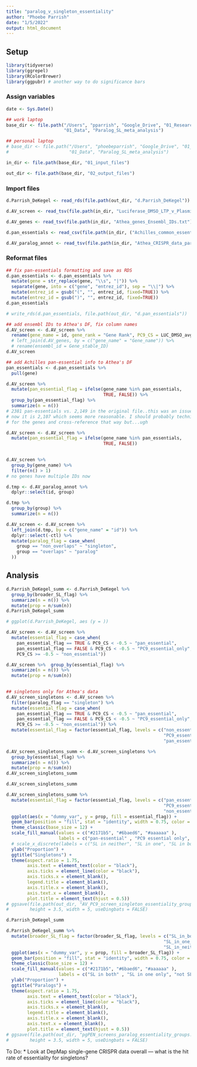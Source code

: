 ```yaml
---
title: "paralog_v_singleton_essentiality"
author: "Phoebe Parrish"
date: "1/5/2022"
output: html_document
---
```


## Setup

```r

library(tidyverse)
library(ggrepel)
library(RColorBrewer)
library(ggpubr) # another way to do significance bars

```


### Assign variables
```r

date <- Sys.Date()

## work laptop
base_dir <- file.path("/Users", "pparrish", "Google_Drive", "01_Research", "01_Projects", "01_Paralog_pgRNA",
                      "01_Data", "Paralog_SL_meta_analysis")

## personal laptop
# base_dir <- file.path("/Users", "phoebeparrish", "Google_Drive", "01_Research", "01_Projects", "01_Paralog_pgRNA",
#                       "01_Data", "Paralog_SL_meta_analysis")

in_dir <- file.path(base_dir, "01_input_files")

out_dir <- file.path(base_dir, "02_output_files")


```


### Import files

```r

d.Parrish_DeKegel <- read_rds(file.path(out_dir, "d.Parrish_DeKegel"))

d.AV_screen <- read_tsv(file.path(in_dir, "Luciferase_DMSO_LTP_v_Plasmid.txt"))

d.AV_genes <- read_tsv(file.path(in_dir, "Athea_genes_Ensembl_IDs.txt"))

d.pan_essentials <- read_csv(file.path(in_dir, ("Achilles_common_essentials.csv")))

d.AV_paralog_annot <- read_tsv(file.path(in_dir, "Athea_CRISPR_data_paralogs_vs_singletons.txt"))

```

### Reformat files

```r

## fix pan-essentials formatting and save as RDS
d.pan_essentials <- d.pan_essentials %>% 
  mutate(gene = str_replace(gene, "\\s", "|")) %>% 
  separate(gene, into = c("gene", "entrez_id"), sep = "\\|") %>%
  mutate(entrez_id = gsub("(", "", entrez_id, fixed=TRUE)) %>%
  mutate(entrez_id = gsub(")", "", entrez_id, fixed=TRUE)) 
d.pan_essentials

# write_rds(d.pan_essentials, file.path(out_dir, "d.pan_essentials"))

```


```r

## add ensembl IDs to Athea's DF, fix column names
d.AV_screen <- d.AV_screen %>%
  rename(gene_name = id, gene_rank = "Gene Rank", PC9_CS = LUC_DMSO_avg) #%>%
  # left_join(d.AV_genes, by = c("gene_name" = "Gene_name")) %>%
  # rename(ensembl_id = Gene_stable_ID) 
d.AV_screen

```


```r

## add Achilles pan-essential info to Athea's DF
pan_essentials <- d.pan_essentials %>%
  pull(gene)

d.AV_screen %>%
  mutate(pan_essential_flag = ifelse(gene_name %in% pan_essentials, 
                                     TRUE, FALSE)) %>%
  group_by(pan_essential_flag) %>%
  summarize(n = n())
# 2381 pan-essentials vs. 2,149 in the original file..this was an issue with the Ensembl IDs
# now it is 2,107 which seems more reasonable. I should probably technically get the Entrez IDs
# for the genes and cross-reference that way but...ugh

d.AV_screen <- d.AV_screen %>%
  mutate(pan_essential_flag = ifelse(gene_name %in% pan_essentials, 
                                     TRUE, FALSE))
  

d.AV_screen %>%
  group_by(gene_name) %>%
  filter(n() > 1)
# no genes have multiple IDs now

```

```r

d.tmp <- d.AV_paralog_annot %>%
  dplyr::select(id, group)

d.tmp %>%
  group_by(group) %>%
  summarize(n = n())

d.AV_screen <- d.AV_screen %>%
  left_join(d.tmp, by = c("gene_name" = "id")) %>%
  dplyr::select(-ctl) %>%
  mutate(paralog_flag = case_when(
    group == "non_overlaps" ~ "singleton", 
    group == "overlaps" ~ "paralog"
  ))

```

## Analysis

```r

d.Parrish_DeKegel_summ <- d.Parrish_DeKegel %>%
  group_by(broader_SL_flag) %>%
  summarize(n = n()) %>%
  mutate(prop = n/sum(n))
d.Parrish_DeKegel_summ

# ggplot(d.Parrish_DeKegel, aes (y = ))

d.AV_screen <- d.AV_screen %>%
  mutate(essential_flag = case_when(
    pan_essential_flag == TRUE & PC9_CS < -0.5 ~ "pan_essential",
    pan_essential_flag == FALSE & PC9_CS < -0.5 ~ "PC9_essential_only", 
    PC9_CS >= -0.5 ~ "non_essential")) 

d.AV_screen %>%  group_by(essential_flag) %>%
  summarize(n = n()) %>%
  mutate(prop = n/sum(n))
  

```

```r

## singletons only for Athea's data
d.AV_screen_singletons <- d.AV_screen %>%
  filter(paralog_flag == "singleton") %>%
  mutate(essential_flag = case_when(
    pan_essential_flag == TRUE & PC9_CS < -0.5 ~ "pan_essential",
    pan_essential_flag == FALSE & PC9_CS < -0.5 ~ "PC9_essential_only", 
    PC9_CS >= -0.5 ~ "non_essential")) %>%
  mutate(essential_flag = factor(essential_flag, levels = c("non_essential",
                                                            "PC9_essential_only",
                                                            "pan_essential")))

d.AV_screen_singletons_summ <- d.AV_screen_singletons %>% 
  group_by(essential_flag) %>%
  summarize(n = n()) %>%
  mutate(prop = n/sum(n))
d.AV_screen_singletons_summ

```


```r

d.AV_screen_singletons_summ

d.AV_screen_singletons_summ %>%
  mutate(essential_flag = factor(essential_flag, levels = c("pan_essential",
                                                            "PC9_essential_only",
                                                            "non_essential"))) %>%
  ggplot(aes(x = "dummy_var", y = prop, fill = essential_flag)) +
  geom_bar(position = "fill", stat = "identity", width = 0.75, color = "black") +
  theme_classic(base_size = 12) +
  scale_fill_manual(values = c("#2171b5", "#6baed6", "#aaaaaa" ), 
                    labels = c("pan-essential" , "PC9 essential only", "non-essential")) +
  # scale_x_discrete(labels = c("SL in neither", "SL in one", "SL in both")) +
  ylab("Proportion") +
  ggtitle("Singletons") +
  theme(aspect.ratio = 1.75,
        axis.text = element_text(color = "black"),
        axis.ticks = element_line(color = "black"), 
        axis.ticks.x = element_blank(),
        legend.title = element_blank(), 
        axis.title.x = element_blank(),
        axis.text.x = element_blank(),
        plot.title = element_text(hjust = 0.5))
# ggsave(file.path(out_dir, "AV_PC9_screen_singleton_essentiality_groups.pdf"),
#        height = 3.5, width = 5, useDingbats = FALSE)

```

```r

d.Parrish_DeKegel_summ

d.Parrish_DeKegel_summ %>%
  mutate(broader_SL_flag = factor(broader_SL_flag, levels = c("SL_in_both",
                                                            "SL_in_one_only",
                                                            "SL_in_neither"))) %>%
  ggplot(aes(x = "dummy_var", y = prop, fill = broader_SL_flag)) +
  geom_bar(position = "fill", stat = "identity", width = 0.75, color = "black") +
  theme_classic(base_size = 12) +
  scale_fill_manual(values = c("#2171b5", "#6baed6", "#aaaaaa" ), 
                    labels = c("SL in both" , "SL in one only", "not SL")) +
  ylab("Proportion") +
  ggtitle("Paralogs") +
  theme(aspect.ratio = 1.75,
        axis.text = element_text(color = "black"),
        axis.ticks = element_line(color = "black"),
        axis.ticks.x = element_blank(),
        legend.title = element_blank(),
        axis.title.x = element_blank(),
        axis.text.x = element_blank(),
        plot.title = element_text(hjust = 0.5))
# ggsave(file.path(out_dir, "pgPEN_screens_paralog_essentiality_groups.pdf"),
#        height = 3.5, width = 5, useDingbats = FALSE)

```

To Do: 
* Look at DepMap single-gene CRISPR data overall — what is the hit rate of essentiality for singletons? 















